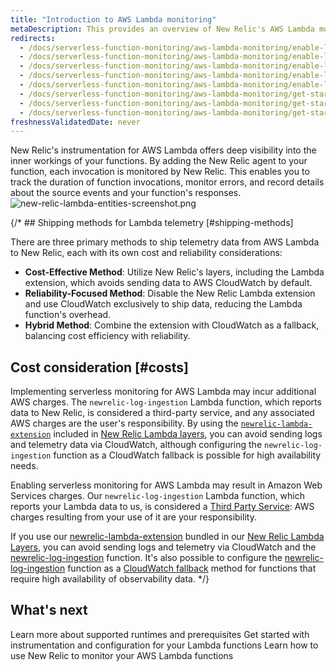```yaml
---
title: "Introduction to AWS Lambda monitoring"
metaDescription: This provides an overview of New Relic's AWS Lambda monitoring and details how to link your accounts.
redirects:
  - /docs/serverless-function-monitoring/aws-lambda-monitoring/enable-lambda-monitoring/configure-serverless-monitoring-aws-lambda
  - /docs/serverless-function-monitoring/aws-lambda-monitoring/enable-lambda-monitoring/account-linking
  - /docs/serverless-function-monitoring/aws-lambda-monitoring/enable-lambda-monitoring/set-up-cloudwatch-logs
  - /docs/serverless-function-monitoring/aws-lambda-monitoring/enable-lambda-monitoring/enable-aws-lambda-monitoring
  - /docs/serverless-function-monitoring/aws-lambda-monitoring/enable-lambda-monitoring/instrument-example
  - /docs/serverless-function-monitoring/aws-lambda-monitoring/get-started/architecture
  - /docs/serverless-function-monitoring/aws-lambda-monitoring/get-started/compatibility-requirements-aws-lambda-monitoring
  - /docs/serverless-function-monitoring/aws-lambda-monitoring/get-started/monitoring-aws-lambda-serverless-monitoring
freshnessValidatedDate: never
---
```

New Relic's instrumentation for AWS Lambda offers deep visibility into the inner workings of your functions. By adding the New Relic agent to your function, each invocation is monitored by New Relic. This enables you to track the duration of function invocations, monitor errors, and record details about the source events and your function's responses.
<img
  title="new-relic-lambda-entities-screenshot.png"
  alt="new-relic-lambda-entities-screenshot.png"
  src="/images/lambda_overview.webp"
/>


{/* ## Shipping methods for Lambda telemetry [#shipping-methods]

There are three primary methods to ship telemetry data from AWS Lambda to New Relic, each with its own cost and reliability considerations:

* **Cost-Effective Method**: Utilize New Relic's layers, including the Lambda extension, which avoids sending data to AWS CloudWatch by default.
* **Reliability-Focused Method**: Disable the New Relic Lambda extension and use CloudWatch exclusively to ship data, reducing the Lambda function's overhead.
* **Hybrid Method**: Combine the extension with CloudWatch as a fallback, balancing cost efficiency with reliability.

## Cost consideration [#costs]

Implementing serverless monitoring for AWS Lambda may incur additional AWS charges. The `newrelic-log-ingestion` Lambda function, which reports data to New Relic, is considered a third-party service, and any associated AWS charges are the user's responsibility. 
By using the [`newrelic-lambda-extension`](https://github.com/newrelic/newrelic-lambda-extension) included in [New Relic Lambda layers](https://github.com/newrelic/newrelic-lambda-layers), you can avoid sending logs and telemetry data via CloudWatch, although configuring the `newrelic-log-ingestion` function as a CloudWatch fallback is possible for high availability needs.

Enabling serverless monitoring for AWS Lambda may result in Amazon Web Services charges. Our `newrelic-log-ingestion` Lambda function, which reports your Lambda data to us, is considered a [Third Party Service](/docs/licenses/license-information/acceptable-use-policy/acceptable-use-policy): AWS charges resulting from your use of it are your responsibility.

If you use our [newrelic-lambda-extension](https://github.com/newrelic/newrelic-lambda-extension) bundled in our [New Relic Lambda Layers](https://github.com/newrelic/newrelic-lambda-layers), you can avoid sending logs and telemetry via CloudWatch and the [newrelic-log-ingestion](https://github.com/newrelic/aws-log-ingestion) function. It's also possible to configure the [newrelic-log-ingestion](https://github.com/newrelic/aws-log-ingestion) function as a [CloudWatch fallback](/docs/serverless-function-monitoring/aws-lambda-monitoring/instrument-lambda-function/cloud-watch-fallback/) method for functions that require high availability of observability data. */}

## What's next

<DocTiles>
  <DocTile title="Compatibility and requirement" path="/docs/serverless-function-monitoring/aws-lambda-monitoring/instrument-lambda-function/compatibility-requirement-lambda-monitoring">Learn more about supported runtimes and prerequisites</DocTile>
  <DocTile title="Install and configure Lambda monitoring" path="/docs/serverless-function-monitoring/aws-lambda-monitoring/instrument-lambda-function/configure-serverless-aws-monitoring" >Get started with instrumentation and configuration for your Lambda functions</DocTile>
  <DocTile title="Data and UI" path="/docs/serverless-function-monitoring/aws-lambda-monitoring/ui-data/understand-lambda-monitoring-ui/" >Learn how to use New Relic to monitor your AWS Lambda functions</DocTile>
</DocTiles>
